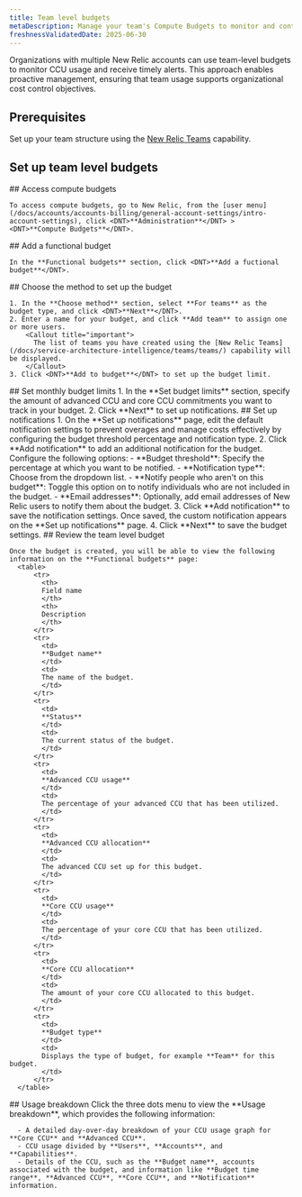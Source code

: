 ```yaml
---
title: Team level budgets
metaDescription: Manage your team's Compute Budgets to monitor and control Compute Consumption Unit (CCU) usage.
freshnessValidatedDate: 2025-06-30
---
```


Organizations with multiple New Relic accounts can use team-level budgets to monitor CCU usage and receive timely alerts. This approach enables proactive management, ensuring that team usage supports organizational cost control objectives.

## Prerequisites

Set up your team structure using the [New Relic Teams](/docs/service-architecture-intelligence/teams/teams/) capability.

## Set up team level budgets

<Steps>

  <Step>
    ## Access compute budgets

    To access compute budgets, go to New Relic, from the [user menu](/docs/accounts/accounts-billing/general-account-settings/intro-account-settings), click <DNT>**Administration**</DNT> > <DNT>**Compute Budgets**</DNT>.
  </Step>

  <Step>
    ## Add a functional budget
    
    In the **Functional budgets** section, click <DNT>**Add a fuctional budget**</DNT>.
  </Step>

  <Step>
    ## Choose the method to set up the budget

    1. In the **Choose method** section, select **For teams** as the budget type, and click <DNT>**Next**</DNT>.
    2. Enter a name for your budget, and click **Add team** to assign one or more users.
        <Callout title="important">
          The list of teams you have created using the [New Relic Teams](/docs/service-architecture-intelligence/teams/teams/) capability will be displayed.
        </Callout>
    3. Click <DNT>**Add to budget**</DNT> to set up the budget limit.
  </Step>

  <Step>
    ## Set monthly budget limits
    1. In the **Set budget limits** section, specify the amount of advanced CCU and core CCU commitments you want to track in your budget.
    2. Click <DNT>**Next**</DNT> to set up notifications.
  </Step>

  <Step>
    ## Set up notifications
    1. On the **Set up notifications** page, edit the default notification settings to prevent overages and manage costs effectively by configuring the budget threshold percentage and notification type.
    2. Click **Add notification** to add an additional notification for the budget. Configure the following options:
       - **Budget threshold**: Specify the percentage at which you want to be notified.
       - **Notification type**: Choose from the dropdown list.
       - **Notify people who aren't on this budget**: Toggle this option on to notify individuals who are not included in the budget.
       - **Email addresses**: Optionally, add email addresses of New Relic users to notify them about the budget.
    3. Click **Add notification** to save the notification settings. Once saved, the custom notification appears on the **Set up notifications** page.
    4. Click **Next** to save the budget settings.
  </Step>
  <Step>
    ## Review the team level budget

    Once the budget is created, you will be able to view the following information on the **Functional budgets** page:
      <table>
          <tr>
            <th>
            Field name
            </th>
            <th>
            Description
            </th>
          </tr>
          <tr>
            <td>
            **Budget name**
            </td>
            <td>
            The name of the budget.
            </td>
          </tr>
          <tr>
            <td>
            **Status**
            </td>
            <td>
            The current status of the budget.
            </td>
          </tr>
          <tr>
            <td>
            **Advanced CCU usage**
            </td>
            <td>
            The percentage of your advanced CCU that has been utilized.
            </td>
          </tr>
          <tr>
            <td>
            **Advanced CCU allocation**
            </td>
            <td>
            The advanced CCU set up for this budget.
            </td>
          </tr>
          <tr>
            <td>
            **Core CCU usage**
            </td>
            <td>
            The percentage of your core CCU that has been utilized.
            </td>
          </tr>
          <tr>
            <td>
            **Core CCU allocation**
            </td>
            <td>
            The amount of your core CCU allocated to this budget.
            </td>
          </tr>
          <tr>
            <td>
            **Budget type**
            </td>
            <td>
            Displays the type of budget, for example **Team** for this budget.
            </td>
          </tr>
      </table>
  </Step>

  <Step>
    ## Usage breakdown
    Click the three dots menu to view the **Usage breakdown**, which provides the following information:

      - A detailed day-over-day breakdown of your CCU usage graph for **Core CCU** and **Advanced CCU**.
      - CCU usage divided by **Users**, **Accounts**, and **Capabilities**.
      - Details of the CCU, such as the **Budget name**, accounts associated with the budget, and information like **Budget time range**, **Advanced CCU**, **Core CCU**, and **Notification** information.
  </Step>
</Steps>